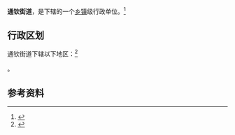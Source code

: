 {{中国乡级行政区|62/30/01/004/000}}

'''通钦街道'''，是{{PRC admin/fullname|62/30/01/004/000|3}}下辖的一个[[乡镇|乡镇]]级行政单位。<ref>{{PRC admin/ref sgc|{{PRC admin/parent|62/30/01/004/000}}}}</ref>

== 行政区划 ==

通钦街道下辖以下地区：<ref>{{PRC admin/ref sgc|62/30/01/004/000}}</ref>

{{PRC admin/children|62/30/01/004/000}}。

== 参考资料 ==

{{reflist}}

{{行政区划小作品}}
{{PRC admin/navcat|62/30/01/004/000}}